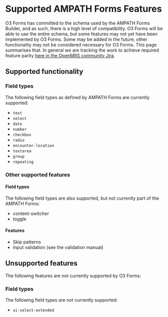 # Supported AMPATH Forms Features

O3 Forms has committed to the schema used by the AMPATH Forms Builder, and as such, there is a high level of compatibility. O3 Forms will be able to use the entire schema, but some features may not yet have been implemented by O3 Forms. Some may be added in the future, other functionality may not be considered necessary for O3 Forms. This page summarises that. In general we are tracking the work to achieve required feature parity [here in the OpenMRS community Jira](https://issues.openmrs.org/browse/O3-1903). 

## Supported functionality

### Field types

The following field types as defined by AMPATH Forms are currently supported:

- `text`
- `select`
- `date`
- `number`
- `checkbox`
- `radio`
- `encounter-location`
- `textarea`
- `group`
- `repeating`

### Other supported features

#### Field types

The following field types are also supported, but not currently part of the AMPATH Forms:

- content-switcher
- toggle

#### Features

- Skip patterns
- Input validation (see the validation manual)

## Unsupported features

The following features are not currently supported by O3 Forms:

### Field types

The following field types are not currently supported:

- `ui-select-extended`
